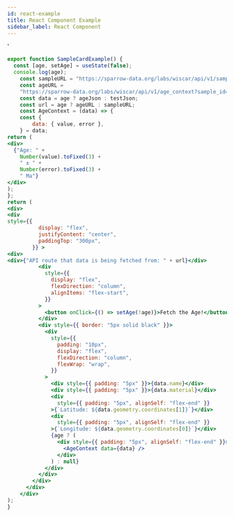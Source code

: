 ```yaml
---
id: react-example
title: React Component Example
sidebar_label: React Component
---
```


'
```jsx live
export function SampleCardExample() {
  const [age, setAge] = useState(false);
  console.log(age);
    const sampleURL = "https://sparrow-data.org/labs/wiscar/api/v1/sample?id=20";
    const ageURL =
    "https://sparrow-data.org/labs/wiscar/api/v1/age_context?sample_id=20";
    const data = age ? ageJson : testJson;
    const url = age ? ageURL : sampleURL;
    const AgeContext = (data) => {
    const {
        data: { value, error },
    } = data;
return (
<div>
  {"Age: " +
    Number(value).toFixed(3) +
    " ± " +
    Number(error).toFixed(3) +
    " Ma"}
</div>
);
};
return (
<div>
<div
style={{
          display: "flex",
          justifyContent: "center",
          paddingTop: "300px",
        }} >
<div>
<div>{"API route that data is being fetched from: " + url}</div>
          <div
            style={{
              display: "flex",
              flexDirection: "column",
              alignItems: "flex-start",
            }}
          >
            <button onClick={() => setAge(!age)}>Fetch the Age!</button>
          </div>
          <div style={{ border: "5px solid black" }}>
            <div
              style={{
                padding: "10px",
                display: "flex",
                flexDirection: "column",
                flexWrap: "wrap",
              }}
            >
              <div style={{ padding: "5px" }}>{data.name}</div>
              <div style={{ padding: "5px" }}>{data.material}</div>
              <div
                style={{ padding: "5px", alignSelf: "flex-end" }}
              >{`Latitude: ${data.geometry.coordinates[1]}`}</div>
              <div
                style={{ padding: "5px", alignSelf: "flex-end" }}
              >{`Longitude: ${data.geometry.coordinates[0]}`}</div>
              {age ? (
                <div style={{ padding: "5px", alignSelf: "flex-end" }}>
                  <AgeContext data={data} />
                </div>
              ) : null}
            </div>
          </div>
        </div>
      </div>
    </div>
);
}
```
```

```

